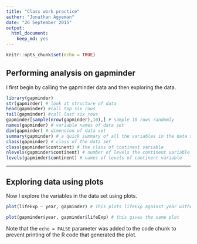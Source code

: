 ```yaml
---
title: "Class work practice"
author: "Jonathan Agyeman"
date: "26 September 2015"
output: 
  html_document: 
    keep_md: yes
---
```


```r
knitr::opts_chunk$set(echo = TRUE)
```

## Performing analysis on gapminder

I first begin by calling the gapminder data and then exploring the data.

```r
library(gapminder)
str(gapminder) # look at structure of data
head(gapminder) #call top six rows
tail(gapminder) #call last six rows
gapminder[sample(nrow(gapminder),10),] # sample 10 rows randomly
names(gapminder) # variable names of data set
dim(gapminder) # dimension of data set
summary(gapminder) # a quick summary of all the variables in the data set
class(gapminder) # class of the data set
class(gapminder$continent) # the class of continent variable
nlevels(gapminder$continent) # number of levels the continent variable has
levels(gapminder$continent) # names of levels of continent variable
```

*************************************************************************************
## Exploring data using plots

Now I explore the variables in the data set using plots.

```r
plot(lifeExp ~ year, gapminder) # This plots lifeExp against year without attaching data set.

plot(gapminder$year, gapminder$lifeExp) # this gives the same plot
```

Note that the `echo = FALSE` parameter was added to the code chunk to prevent printing of the R code that generated the plot.
